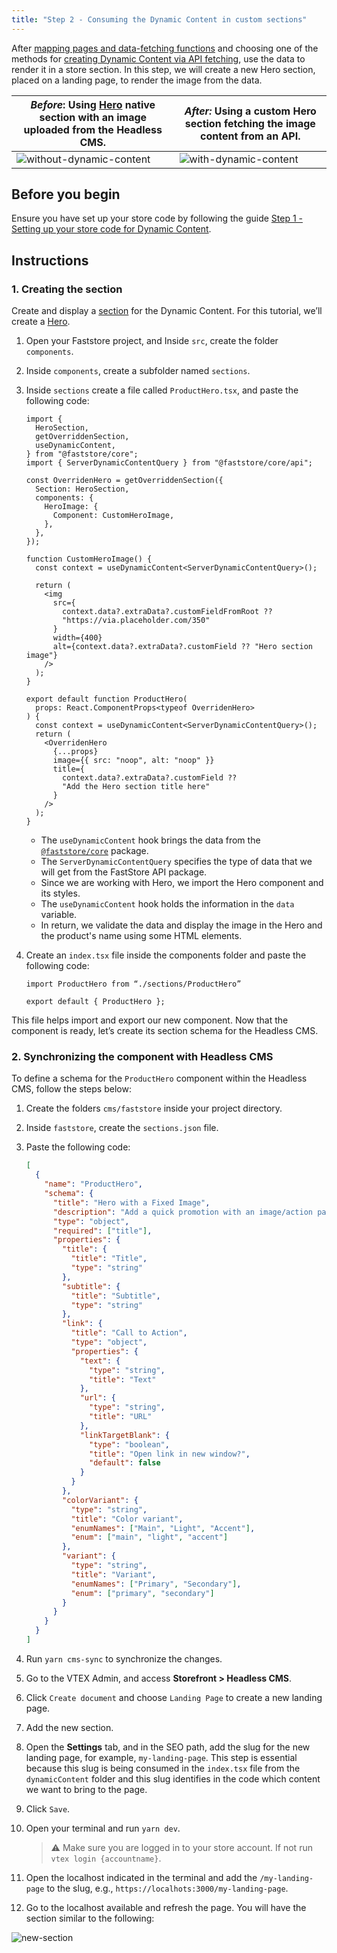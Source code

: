 ```yaml
---
title: "Step 2 - Consuming the Dynamic Content in custom sections"
---
```


After [mapping pages and data-fetching functions](https://developers.vtex.com/docs/guides/faststore/dynamic-content-step-1-setting-up-the-store-code-for-dynamic-content#step-1-mapping-pages-and-data-fetching-functions) and choosing one of the methods for [creating Dynamic Content via API fetching](https://developers.vtex.com/docs/guides/faststore/dynamic-content-step-1-setting-up-the-store-code-for-dynamic-content#step-2-creating-dynamic-content-via-api-fetching), use the data to render it in a store section. In this step, we will create a new Hero section, placed on a landing page, to render the image from the data.

| _Before_: Using [Hero](https://developers.vtex.com/docs/guides/faststore/organisms-hero) native section with an image uploaded from the Headless CMS. | _After:_ Using a custom Hero section fetching the image content from an API.                                                                |
| ----------------------------------------------------------------------------------------------------------------------------------------------------- | ------------------------------------------------------------------------------------------------------------------------------------------- |
| ![without-dynamic-content](https://vtexhelp.vtexassets.com/assets/docs/src/without-dynamic-content___9e65e7a095029f020fe64599348b695a.png)            | ![with-dynamic-content](https://vtexhelp.vtexassets.com/assets/docs/src/dynamic-content-new-section___82b343ceeef6504de8bdf7233f30d199.png) |

## Before you begin

Ensure you have set up your store code by following the guide [Step 1 - Setting up your store code for Dynamic Content](https://developers.vtex.com/docs/guides/faststore/dynamic-content-step-1-setting-up-the-store-code-for-dynamic-content).

## Instructions

### 1. Creating the section

Create and display a [section](https://developers.vtex.com/docs/guides/faststore/building-sections-creating-a-new-section) for the Dynamic Content. For this tutorial, we’ll create a [Hero](https://developers.vtex.com/docs/guides/faststore/organisms-hero).

1. Open your Faststore project, and Inside `src`, create the folder `components`.
2. Inside `components`, create a subfolder named `sections`.
3. Inside `sections` create a file called `ProductHero.tsx`, and paste the following code:

   ```tsx src/components/sections/ProductHero.tsx
   import {
     HeroSection,
     getOverriddenSection,
     useDynamicContent,
   } from "@faststore/core";
   import { ServerDynamicContentQuery } from "@faststore/core/api";

   const OverridenHero = getOverriddenSection({
     Section: HeroSection,
     components: {
       HeroImage: {
         Component: CustomHeroImage,
       },
     },
   });

   function CustomHeroImage() {
     const context = useDynamicContent<ServerDynamicContentQuery>();

     return (
       <img
         src={
           context.data?.extraData?.customFieldFromRoot ??
           "https://via.placeholder.com/350"
         }
         width={400}
         alt={context.data?.extraData?.customField ?? "Hero section image"}
       />
     );
   }

   export default function ProductHero(
     props: React.ComponentProps<typeof OverridenHero>
   ) {
     const context = useDynamicContent<ServerDynamicContentQuery>();
     return (
       <OverridenHero
         {...props}
         image={{ src: "noop", alt: "noop" }}
         title={
           context.data?.extraData?.customField ??
           "Add the Hero section title here"
         }
       />
     );
   }
   ```

   - The `useDynamicContent` hook brings the data from the [`@faststore/core`](https://developers.vtex.com/docs/guides/faststore/project-structure-overview#packagejson) package.
   - The `ServerDynamicContentQuery` specifies the type of data that we will get from the FastStore API package.
   - Since we are working with Hero, we import the Hero component and its styles.
   - The `useDynamicContent` hook holds the information in the `data` variable.
   - In return, we validate the data and display the image in the Hero and the product's name using some HTML elements.

4. Create an `index.tsx` file inside the components folder and paste the following code:

   ```tsx
   import ProductHero from “./sections/ProductHero”

   export default { ProductHero };
   ```

This file helps import and export our new component. Now that the component is ready, let’s create its section schema for the Headless CMS.

### 2. Synchronizing the component with Headless CMS

To define a schema for the `ProductHero` component within the Headless CMS, follow the steps below:

1. Create the folders `cms/faststore` inside your project directory.
2. Inside `faststore`, create the `sections.json` file.
3. Paste the following code:

   ```json
   [
     {
       "name": "ProductHero",
       "schema": {
         "title": "Hero with a Fixed Image",
         "description": "Add a quick promotion with an image/action pair",
         "type": "object",
         "required": ["title"],
         "properties": {
           "title": {
             "title": "Title",
             "type": "string"
           },
           "subtitle": {
             "title": "Subtitle",
             "type": "string"
           },
           "link": {
             "title": "Call to Action",
             "type": "object",
             "properties": {
               "text": {
                 "type": "string",
                 "title": "Text"
               },
               "url": {
                 "type": "string",
                 "title": "URL"
               },
               "linkTargetBlank": {
                 "type": "boolean",
                 "title": "Open link in new window?",
                 "default": false
               }
             }
           },
           "colorVariant": {
             "type": "string",
             "title": "Color variant",
             "enumNames": ["Main", "Light", "Accent"],
             "enum": ["main", "light", "accent"]
           },
           "variant": {
             "type": "string",
             "title": "Variant",
             "enumNames": ["Primary", "Secondary"],
             "enum": ["primary", "secondary"]
           }
         }
       }
     }
   ]
   ```

4. Run `yarn cms-sync` to synchronize the changes.
5. Go to the VTEX Admin, and access **Storefront > Headless CMS**.
6. Click `Create document` and choose `Landing Page` to create a new landing page.
7. Add the new section.
8. Open the **Settings** tab, and in the SEO path, add the slug for the new landing page, for example, `my-landing-page`. This step is essential because this slug is being consumed in the `index.tsx` file from the `dynamicContent` folder and this slug identifies in the code which content we want to bring to the page.
9. Click `Save`.
10. Open your terminal and run `yarn dev`.

    > ⚠️ Make sure you are logged in to your store account. If not run `vtex login {accountname}`.

11. Open the localhost indicated in the terminal and add the `/my-landing-page` to the slug, e.g., `https://localhots:3000/my-landing-page`.
12. Go to the localhost available and refresh the page. You will have the section similar to the following:

![new-section](https://vtexhelp.vtexassets.com/assets/docs/src/dynamic-content-new-section___82b343ceeef6504de8bdf7233f30d199.png)
